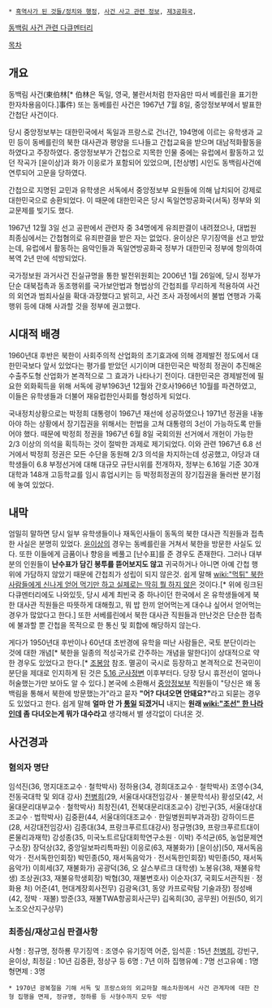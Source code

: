  * [[흑역사가 된 것들/정치와 행정]], [[사건 사고 관련 정보]], [[제3공화국]], 

[http://youtu.be/1CKnxkcT1gQ 동백림 사건 관련 다큐멘터리]

[[목차]]
== 개요 ==
동백림 사건(東伯林[* 伯林은 독일, 영국, 불란서처럼 한자음만 따서 베를린을 표기한 한자차용음이다.]事件) 또는 동베를린 사건은 1967년 7월 8일, 중앙정보부에서 발표한 간첩단 사건이다.

당시 중앙정보부는 대한민국에서 독일과 프랑스로 건너간, 194명에 이르는 유학생과 교민 등이 동베를린의 북한 대사관과 평양을 드나들고 간첩교육을 받으며 대남적화활동을 하였다고 주장하였다. 중앙정보부가 간첩으로 지목한 인물 중에는 유럽에서 활동하고 있던 작곡가 [윤이상]과 화가 이응로가 포함되어 있었으며, [천상병] 시인도 동백림사건에 연루되어 고문을 당하였다.

간첩으로 지명된 교민과 유학생은 서독에서 중앙정보부 요원들에 의해 납치되어 강제로 대한민국으로 송환되었다. 이 때문에 대한민국은 당시 독일연방공화국(서독) 정부와 외교문제를 빚기도 했다.

1967년 12월 3일 선고 공판에서 관련자 중 34명에게 유죄판결이 내려졌으나, 대법원 최종심에서는 간첩혐의로 유죄판결을 받은 자는 없었다. 윤이상은 무기징역을 선고 받았는데, 유럽에서 활동하는 음악인들과 독일연방공화국 정부가 대한민국 정부에 항의하여 복역 2년 만에 석방되었다.

국가정보원 과거사건 진실규명을 통한 발전위원회는 2006년 1월 26일에, 당시 정부가 단순 대북접촉과 동조행위를 국가보안법과 형법상의 간첩죄를 무리하게 적용하여 사건의 외연과 범죄사실을 확대·과장했다고 밝히고, 사건 조사 과정에서의 불법 연행과 가혹행위 등에 대해 사과할 것을 정부에 권고했다.

== 시대적 배경 ==
1960년대 후반은 북한이 사회주의적 산업화의 초기효과에 의해 경제발전 정도에서 대한민국보다 앞서 있었다는 평가를 받았던 시기이며 대한민국은 박정희 정권이 추진해온 수출주도형 산업화가 본격적으로 그 효과가 나타나기 전이다. 대한민국은 경제발전에 필요한 외화획득을 위해 서독에 광부1963년 12월와 간호사1966년 10월를 파견하였고, 이들은 유학생들과 더불어 재유럽한인사회를 형성하게 되었다. 

국내정치상황으로는 박정희 대통령이 1967년 재선에 성공하였으나 1971년 정권을 내놓아야 하는 상황에서 장기집권을 위해서는 헌법을 고쳐 대통령의 3선이 가능하도록 만들어야 했다. 때문에 박정희 정권을 1967년 6월 8일 국회의원 선거에서 개헌이 가능한 2/3 이상의 의석을 획득하는 것이 절박한 과제로 제기되었다. 이와 관련 1967년 6.8 선거에서 박정희 정권은 모든 수단을 동원해 2/3 의석을 차지하는데 성공했고, 야당과 대학생들이 6.8 부정선거에 대해 대규모 규탄시위를 전개하자, 정부는 6.16일 기준 30개 대학과 148개 고등학교를 임시 휴업시키는 등 박정희정권의 장기집권을 둘러싼 분기점에 놓여 있었다.

== 내막 ==
엄밀히 말하면 당시 일부 유학생들이나 재독인사들이 동독의 북한 대사관 직원들과 접촉한 사실은 분명히 있었다. [[윤이상]]의 경우는 동베를린을 거쳐서 북한을 방문한 사실도 있다. 또한 이들에게 금품이나 향응을 베풀고 [난수표]를 준 경우도 존재한다. 그러나 대부분의 인원들이 '''난수표가 담긴 봉투를 뜯어보지도 않고''' 귀국하거나 아니면 아예 간첩 행위에 가담하지 않았기 때문에 간첩죄가 성립이 되지 않은것. 쉽게 말해 [[wiki:"먹튀" 북한 사람들에게 신나게 얻어 먹기만 하고  실제로는 딱히 뭘 하지 않은]] 것이다.[* 위에 링크된 다큐멘터리에도 나와있듯, 당시 세계 최빈국 중 하나이던 한국에서 온 유학생들에게 북한 대사관 직원들은 따뜻하게 대해줬고, 뭐 밥 한끼 얻어먹는게 대수냐 싶어서 얻어먹는 경우가 많았다고 한다.] 또한 서베를린에서 북한 대사관 직원들과 만난것은 단순한 접촉에 불과할 뿐 간첩을 목적으로 한 통신 및 회합에 해당하지 않는다. 

게다가 1950년대 후반이나 60년대 초반경에 유학을 떠난 사람들은, 국토 분단이라는 것에 대한 개념[* 북한을 일종의 적성국가로 간주하는 개념을 말한다]이 상대적으로 약한 경우도 있었다고 한다.[* [[조봉암]] 참조. 멸공이 국시로 등장하고 본격적으로 전국민이 분단을 제대로 인지하게 된 것은 [[5.16 군사정변]] 이후부터다. 당장 당시 휴전선이 얼마나 허술했는가만 보아도 알 수 있다.] 본국에 소환해서 [[중앙정보부]] 직원들이 "당신은 왜 동백림을 통해서 북한에 방문했는가"라고 묻자 '''"어? 다녀오면 안돼요?"'''라고 되묻는 경우도 있었다고 한다. 쉽게 말해 '''얼마 안 가 [[남북통일|통일]] 되겠거니''' 내지는 '''원래 [[wiki:"조선" 한 나라]]인데 좀 다녀오는게 뭐가 대수라고''' 생각해서 별 생각없이 다녀온 것.

== 사건경과 ==
=== 혐의자 명단 ===
임석진(36, 명지대조교수 · 철학박사) 
정하용(34, 경희대조교수 · 철학박사) 
조영수(34, 전동국대학 및 외대 강사) 
[[천병희]](29, 서울대사대전임강사 · 불문학석사) 
황성모(42, 서울대문리대부교수 · 철학박사) 
최창진(41, 전북대문리대조교수) 
강빈구(35, 서울대상대조교수 · 법학박사) 
김중환(44, 서울대의대조교수 · 한일병원피부과과장) 
강하이드른(28, 서강대전임강사) 
김종대(34, 프랑크푸르트대강사) 
정규명(39, 프랑크푸르트대이론물리과재학) 
강성종(35, 미국노트르담대회학연구소원 · 이박) 
주석균(65, 농업문제연구소장) 
장덕상(32, 중앙일보파리특파원) 
이응로(63, 재불화가) 
[윤이상](50, 재서독음악가 · 전서독한인회장) 
박민종(50, 재서독음악가 · 전서독한인회장) 
박민종(50, 재서독음악가) 
이희세(37, 재불화가) 
공광덕(36, 오 살스부르크 대학생) 
노봉유(38, 재불유학생) 
조상권(33, 재불유학생회장) 
박협(30, 재불변호사) 
이순자(37, 국회도서관직원 · 정화용 처) 
어준(41, 현대계장회사전무) 
김광옥(31, 동양 카프로락탐 기술과장) 
정성배(42, 정박 · 재불) 
방준(33, 재불TWA항공회사근무) 
김옥희(30, 공무원) 
어원(50, 외기노조오산지구상무) 

=== 최종심/재상고심 판결사항 ===
사형 : 정규명, 정하룡 
무기징역 : 조영수 
유기징역 
어준, 임석훈 : 15년 
[[천병희]], 강빈구, 윤이상, 최정길 : 10년 
김중환, 정상구 등 6명 : 7년 이하 
집행유예 : 7명 
선고유예 : 1명 
형면제 : 3명 

 * 1970년 광복절을 기해 서독 및 프랑스와의 외교마찰 해소차원에서 사건 관계자에 대한 잔형 집행을 면제, 정규명, 정하룡 등 사형수까지 모두 석방 
